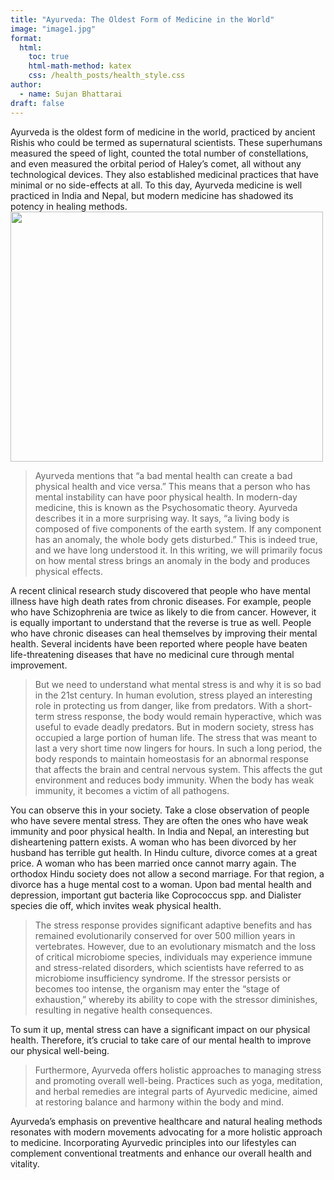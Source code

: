 ```yaml
---
title: "Ayurveda: The Oldest Form of Medicine in the World"
image: "image1.jpg"
format:
  html:
    toc: true
    html-math-method: katex
    css: /health_posts/health_style.css
author:
  - name: Sujan Bhattarai
draft: false
---
```


<p>Ayurveda is the oldest form of medicine in the world, practiced by ancient Rishis who could be termed as supernatural scientists. These superhumans measured the speed of light, counted the total number of constellations, and even measured the orbital period of Haley's comet, all without any technological devices. They also established medicinal practices that have minimal or no side-effects at all. To this day, Ayurveda medicine is well practiced in India and Nepal, but modern medicine has shadowed its potency in healing methods.<span style="font-size: 14pt;"><img class="alignnone wp-image-183 size-large" src="image1.jpg" alt="" width="500" height="400" /></span></p>

<blockquote>
  Ayurveda mentions that "a bad mental health can create a bad physical health and vice versa." This means that a person who has mental instability can have poor physical health. In modern-day medicine, this is known as the Psychosomatic theory. Ayurveda describes it in a more surprising way. It says, "a living body is composed of five components of the earth system. If any component has an anomaly, the whole body gets disturbed." This is indeed true, and we have long understood it. In this writing, we will primarily focus on how mental stress brings an anomaly in the body and produces physical effects.
</blockquote>

<p>A recent clinical research study discovered that people who have mental illness have high death rates from chronic diseases. For example, people who have Schizophrenia are twice as likely to die from cancer. However, it is equally important to understand that the reverse is true as well. People who have chronic diseases can heal themselves by improving their mental health. Several incidents have been reported where people have beaten life-threatening diseases that have no medicinal cure through mental improvement.</p>

<blockquote>
  But we need to understand what mental stress is and why it is so bad in the 21st century. In human evolution, stress played an interesting role in protecting us from danger, like from predators. With a short-term stress response, the body would remain hyperactive, which was useful to evade deadly predators. But in modern society, stress has occupied a large portion of human life. The stress that was meant to last a very short time now lingers for hours. In such a long period, the body responds to maintain homeostasis for an abnormal response that affects the brain and central nervous system. This affects the gut environment and reduces body immunity. When the body has weak immunity, it becomes a victim of all pathogens.
</blockquote>

<p>You can observe this in your society. Take a close observation of people who have severe mental stress. They are often the ones who have weak immunity and poor physical health. In India and Nepal, an interesting but disheartening pattern exists. A woman who has been divorced by her husband has terrible gut health. In Hindu culture, divorce comes at a great price. A woman who has been married once cannot marry again. The orthodox Hindu society does not allow a second marriage. For that region, a divorce has a huge mental cost to a woman. Upon bad mental health and depression, important gut bacteria like Coprococcus spp. and Dialister species die off, which invites weak physical health.</p>

<blockquote>
The stress response provides significant adaptive benefits and has remained evolutionarily conserved for over 500 million years in vertebrates. However, due to an evolutionary mismatch and the loss of critical microbiome species, individuals may experience immune and stress-related disorders, which scientists have referred to as microbiome insufficiency syndrome. If the stressor persists or becomes too intense, the organism may enter the "stage of exhaustion," whereby its ability to cope with the stressor diminishes, resulting in negative health consequences.
</blockquote>

<p>To sum it up, mental stress can have a significant impact on our physical health. Therefore, it's crucial to take care of our mental health to improve our physical well-being.</p>

<blockquote>
  Furthermore, Ayurveda offers holistic approaches to managing stress and promoting overall well-being. Practices such as yoga, meditation, and herbal remedies are integral parts of Ayurvedic medicine, aimed at restoring balance and harmony within the body and mind.
</blockquote>

<p>Ayurveda's emphasis on preventive healthcare and natural healing methods resonates with modern movements advocating for a more holistic approach to medicine. Incorporating Ayurvedic principles into our lifestyles can complement conventional treatments and enhance our overall health and vitality.</p>
